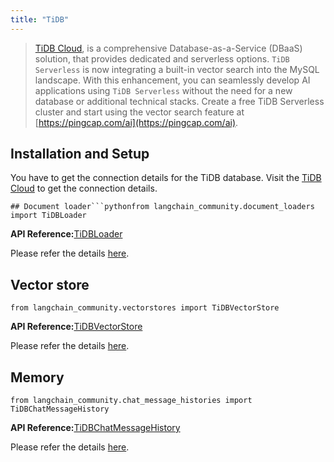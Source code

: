 ```yaml
---
title: "TiDB"
---
```


> [TiDB Cloud](https://www.pingcap.com/tidb-serverless), is a comprehensive Database-as-a-Service (DBaaS) solution, that provides dedicated and serverless options. `TiDB Serverless` is now integrating a built-in vector search into the MySQL landscape. With this enhancement, you can seamlessly develop AI applications using `TiDB Serverless` without the need for a new database or additional technical stacks. Create a free TiDB Serverless cluster and start using the vector search feature at [https://pingcap.com/ai](https://pingcap.com/ai).

## Installation and Setup

You have to get the connection details for the TiDB database. Visit the [TiDB Cloud](https://tidbcloud.com/) to get the connection details.

````
## Document loader```pythonfrom langchain_community.document_loaders import TiDBLoader
````

**API Reference:**[TiDBLoader](https://python.langchain.com/api_reference/community/document_loaders/langchain_community.document_loaders.tidb.TiDBLoader.html)

Please refer the details [here](/oss/integrations/document_loaders/tidb).

## Vector store

```
from langchain_community.vectorstores import TiDBVectorStore
```

**API Reference:**[TiDBVectorStore](https://python.langchain.com/api_reference/community/vectorstores/langchain_community.vectorstores.tidb_vector.TiDBVectorStore.html)

Please refer the details [here](/oss/integrations/vectorstores/tidb_vector).

## Memory

```
from langchain_community.chat_message_histories import TiDBChatMessageHistory
```

**API Reference:**[TiDBChatMessageHistory](https://python.langchain.com/api_reference/community/chat_message_histories/langchain_community.chat_message_histories.tidb.TiDBChatMessageHistory.html)

Please refer the details [here](/oss/integrations/memory/tidb_chat_message_history).
